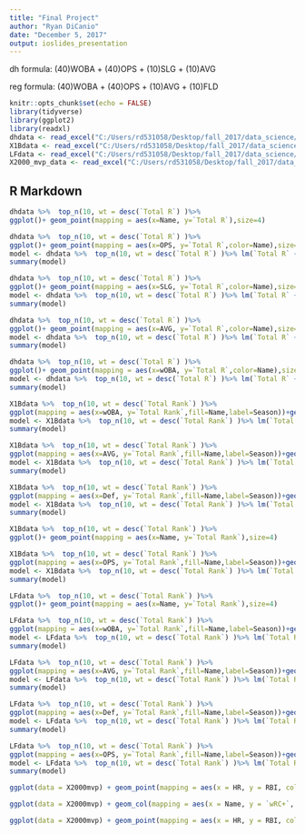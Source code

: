 ```yaml
---
title: "Final Project"
author: "Ryan DiCanio"
date: "December 5, 2017"
output: ioslides_presentation
---
```


dh formula: (40)WOBA + (40)OPS + (10)SLG + (10)AVG

reg formula: (40)WOBA + (40)OPS + (10)AVG + (10)FLD

```r
knitr::opts_chunk$set(echo = FALSE)
library(tidyverse)
library(ggplot2)
library(readxl)
dhdata <- read_excel("C:/Users/rd531058/Desktop/fall_2017/data_science/dhdata.xlsx")
X1Bdata <- read_excel("C:/Users/rd531058/Desktop/fall_2017/data_science/1Bdata.xlsx")
LFdata <- read_excel("C:/Users/rd531058/Desktop/fall_2017/data_science/LFdata.xlsx")
X2000_mvp_data <- read_excel("C:/Users/rd531058/Desktop/fall_2017/data_science/X2000_mvp_data.xlsx")
```


## R Markdown

```r

dhdata %>%  top_n(10, wt = desc(`Total R`) )%>%
ggplot()+ geom_point(mapping = aes(x=Name, y=`Total R`),size=4)


```
```r
dhdata %>%  top_n(10, wt = desc(`Total R`) )%>%
ggplot()+ geom_point(mapping = aes(x=OPS, y=`Total R`,color=Name),size=4)
model <- dhdata %>%  top_n(10, wt = desc(`Total R`) )%>% lm(`Total R` ~ OPS, data=.)
summary(model)
```

```r
dhdata %>%  top_n(10, wt = desc(`Total R`) )%>%
ggplot()+ geom_point(mapping = aes(x=SLG, y=`Total R`,color=Name),size=4)
model <- dhdata %>%  top_n(10, wt = desc(`Total R`) )%>% lm(`Total R` ~ SLG, data=.)
summary(model)
```

```r
dhdata %>%  top_n(10, wt = desc(`Total R`) )%>%
ggplot()+ geom_point(mapping = aes(x=AVG, y=`Total R`,color=Name),size=4)
model <- dhdata %>%  top_n(10, wt = desc(`Total R`) )%>% lm(`Total R` ~ AVG, data=.)
summary(model)
```

```r
dhdata %>%  top_n(10, wt = desc(`Total R`) )%>%
ggplot()+ geom_point(mapping = aes(x=wOBA, y=`Total R`,color=Name),size=4)
model <- dhdata %>%  top_n(10, wt = desc(`Total R`) )%>% lm(`Total R` ~ wOBA, data=.)
summary(model)
```

```r
X1Bdata %>%  top_n(10, wt = desc(`Total Rank`) )%>%
ggplot(mapping = aes(x=wOBA, y=`Total Rank`,fill=Name,label=Season))+geom_label()
model <- X1Bdata %>%  top_n(10, wt = desc(`Total Rank`) )%>% lm(`Total Rank` ~ wOBA, data=.)
summary(model)
```

```r
X1Bdata %>%  top_n(10, wt = desc(`Total Rank`) )%>%
ggplot(mapping = aes(x=AVG, y=`Total Rank`,fill=Name,label=Season))+geom_label()
model <- X1Bdata %>%  top_n(10, wt = desc(`Total Rank`) )%>% lm(`Total Rank` ~ AVG, data=.)
summary(model)
```

```r
X1Bdata %>%  top_n(10, wt = desc(`Total Rank`) )%>%
ggplot(mapping = aes(x=Def, y=`Total Rank`,fill=Name,label=Season))+geom_label()
model <- X1Bdata %>%  top_n(10, wt = desc(`Total Rank`) )%>% lm(`Total Rank` ~ Def, data=.)
summary(model)
```

```r
X1Bdata %>%  top_n(10, wt = desc(`Total Rank`) )%>%
ggplot()+ geom_point(mapping = aes(x=Name, y=`Total Rank`),size=4)
```

```r
X1Bdata %>%  top_n(10, wt = desc(`Total Rank`) )%>%
ggplot(mapping = aes(x=OPS, y=`Total Rank`,fill=Name,label=Season))+geom_label()
model <- X1Bdata %>%  top_n(10, wt = desc(`Total Rank`) )%>% lm(`Total Rank` ~ OPS, data=.)
summary(model)
```

```r
LFdata %>%  top_n(10, wt = desc(`Total Rank`) )%>%
ggplot()+ geom_point(mapping = aes(x=Name, y=`Total Rank`),size=4)
```

```r
LFdata %>%  top_n(10, wt = desc(`Total Rank`) )%>%
ggplot(mapping = aes(x=wOBA, y=`Total Rank`,fill=Name,label=Season))+geom_label()
model <- LFdata %>%  top_n(10, wt = desc(`Total Rank`) )%>% lm(`Total Rank` ~ wOBA, data=.)
summary(model)
```

```r
LFdata %>%  top_n(10, wt = desc(`Total Rank`) )%>%
ggplot(mapping = aes(x=AVG, y=`Total Rank`,fill=Name,label=Season))+geom_label()
model <- LFdata %>%  top_n(10, wt = desc(`Total Rank`) )%>% lm(`Total Rank` ~ AVG, data=.)
summary(model)
```

```r
LFdata %>%  top_n(10, wt = desc(`Total Rank`) )%>%
ggplot(mapping = aes(x=Def, y=`Total Rank`,fill=Name,label=Season))+geom_label()
model <- LFdata %>%  top_n(10, wt = desc(`Total Rank`) )%>% lm(`Total Rank` ~ Def, data=.)
summary(model)
```

```r
LFdata %>%  top_n(10, wt = desc(`Total Rank`) )%>%
ggplot(mapping = aes(x=OPS, y=`Total Rank`,fill=Name,label=Season))+geom_label()
model <- LFdata %>%  top_n(10, wt = desc(`Total Rank`) )%>% lm(`Total Rank` ~ OPS, data=.)
summary(model)
```
```r
ggplot(data = X2000mvp) + geom_point(mapping = aes(x = HR, y = RBI, color = Name),size = 4)
```


```r
ggplot(data = X2000mvp) + geom_col(mapping = aes(x = Name, y = `wRC+`, fill = Name))
```


```r
ggplot(data = X2000mvp) + geom_point(mapping = aes(x = HR, y = RBI, color = Name, size = AVG))
```
